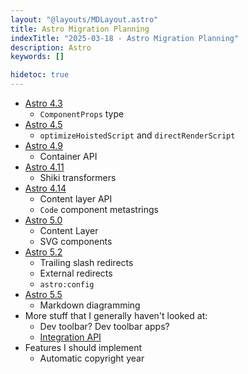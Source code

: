 ```yaml
---
layout: "@layouts/MDLayout.astro"
title: Astro Migration Planning
indexTitle: "2025-03-18 - Astro Migration Planning"
description: Astro
keywords: []

hidetoc: true
---
```


- [Astro 4.3](https://astro.build/blog/astro-430/)
    - `ComponentProps` type
- [Astro 4.5](https://astro.build/blog/astro-450/)
    - `optimizeHoistedScript` and `directRenderScript`
- [Astro 4.9](https://astro.build/blog/astro-490/)
    - Container API
- [Astro 4.11](https://astro.build/blog/astro-4110/)
    - Shiki transformers
- [Astro 4.14](https://astro.build/blog/astro-4140/)
    - Content layer API
    - `Code` component metastrings
- [Astro 5.0](https://astro.build/blog/astro-5/)
    - Content Layer
    - SVG components
- [Astro 5.2](https://astro.build/blog/astro-520/)
    - Trailing slash redirects
    - External redirects
    - `astro:config`
- [Astro 5.5](https://astro.build/blog/astro-550/)
    - Markdown diagramming
- More stuff that I generally haven't looked at:
    - Dev toolbar? Dev toolbar apps?
    - [Integration API](https://docs.astro.build/en/reference/integrations-reference/)
- Features I should implement
    - Automatic copyright year

